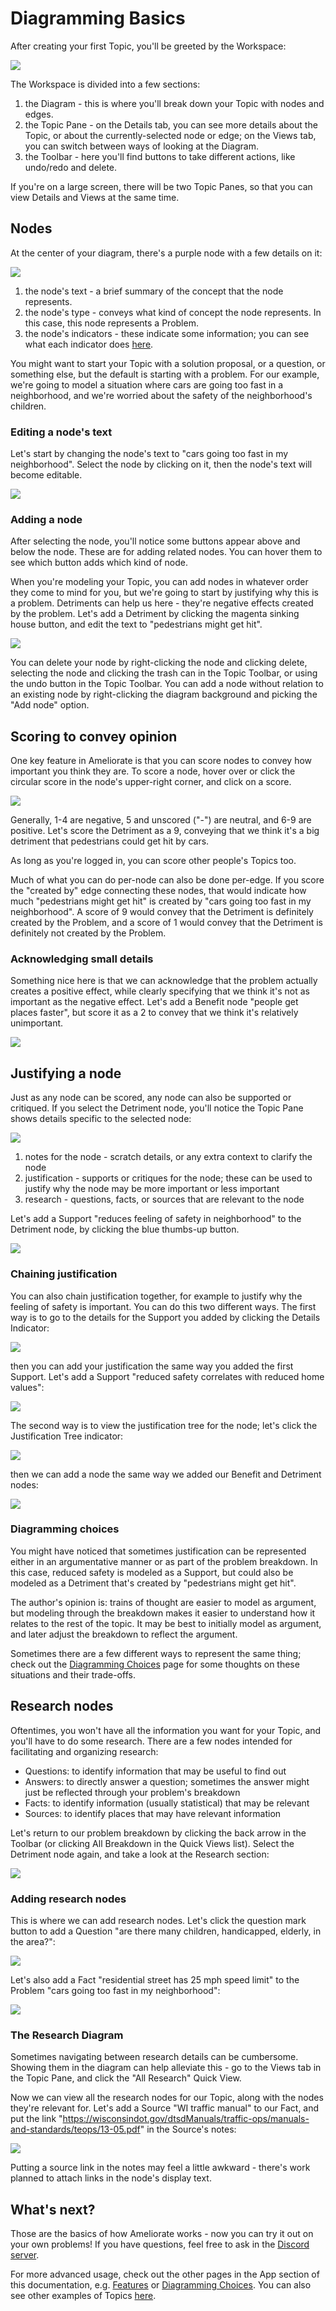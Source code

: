 
# Diagramming Basics

After creating your first Topic, you'll be greeted by the Workspace:

<Image
  src="https://github.com/amelioro/ameliorate/assets/13872370/e0a8b631-d759-4959-9400-e12f52b17531"
  width={832}
  height={500}
/>

The Workspace is divided into a few sections:

1. the Diagram - this is where you'll break down your Topic with nodes and edges.
2. the Topic Pane - on the Details tab, you can see more details about the Topic, or about the currently-selected node or edge; on the Views tab, you can switch between ways of looking at the Diagram.
3. the Toolbar - here you'll find buttons to take different actions, like undo/redo and delete.

<Callout type="info">
  If you're on a large screen, there will be two Topic Panes, so that you can view Details and Views
  at the same time.
</Callout>

## Nodes

At the center of your diagram, there's a purple node with a few details on it:

<Image
  src="https://github.com/amelioro/ameliorate/assets/13872370/5b031702-52ca-499e-aac1-880490d9fb6f"
  width={432}
  height={254}
/>

1. the node's text - a brief summary of the concept that the node represents.
2. the node's type - conveys what kind of concept the node represents. In this case, this node represents a Problem.
3. the node's indicators - these indicate some information; you can see what each indicator does [here](/features/indicators).

You might want to start your Topic with a solution proposal, or a question, or something else, but the default is starting with a problem. For our example, we're going to model a situation where cars are going too fast in a neighborhood, and we're worried about the safety of the neighborhood's children.

### Editing a node's text

Let's start by changing the node's text to "cars going too fast in my neighborhood". Select the node by clicking on it, then the node's text will become editable.

<Image
  src="https://github.com/amelioro/ameliorate/assets/13872370/c4f74efa-41cc-4f32-afdc-6d21841ed0f3"
  width={370}
  height={215}
/>

### Adding a node

After selecting the node, you'll notice some buttons appear above and below the node. These are for adding related nodes. You can hover them to see which button adds which kind of node.

When you're modeling your Topic, you can add nodes in whatever order they come to mind for you, but we're going to start by justifying why this is a problem. Detriments can help us here - they're negative effects created by the problem. Let's add a Detriment by clicking the magenta sinking house button, and edit the text to "pedestrians might get hit".

<Image
  src="https://github.com/amelioro/ameliorate/assets/13872370/12099a44-4162-45c7-9848-4811e77eb802"
  width={293}
  height={328}
/>

<Callout type="info">
  You can delete your node by right-clicking the node and clicking delete, selecting the node and
  clicking the trash can in the Topic Toolbar, or using the undo button in the Topic Toolbar.
</Callout>

<Callout type="info">
  You can add a node without relation to an existing node by right-clicking the diagram background
  and picking the "Add node" option.
</Callout>

## Scoring to convey opinion

One key feature in Ameliorate is that you can score nodes to convey how important you think they are. To score a node, hover over or click the circular score in the node's upper-right corner, and click on a score.

<Image
  src="https://github.com/amelioro/ameliorate/assets/13872370/dc5063e6-a0ec-4d6a-b7fd-a988a166e63e"
  width={316}
  height={325}
/>

Generally, 1-4 are negative, 5 and unscored ("-") are neutral, and 6-9 are positive. Let's score the Detriment as a 9, conveying that we think it's a big detriment that pedestrians could get hit by cars.

<Callout type="info">As long as you're logged in, you can score other people's Topics too.</Callout>

<Callout type="info">
  Much of what you can do per-node can also be done per-edge. If you score the "created by" edge
  connecting these nodes, that would indicate how much "pedestrians might get hit" is created by
  "cars going too fast in my neighborhood". A score of 9 would convey that the Detriment is
  definitely created by the Problem, and a score of 1 would convey that the Detriment is definitely
  not created by the Problem.
</Callout>

### Acknowledging small details

Something nice here is that we can acknowledge that the problem actually creates a positive effect, while clearly specifying that we think it's not as important as the negative effect. Let's add a Benefit node "people get places faster", but score it as a 2 to convey that we think it's relatively unimportant.

<Image
  src="https://github.com/amelioro/ameliorate/assets/13872370/7f7964a1-bfd0-43c2-9aa8-ed02cd92f2cf"
  width={419}
  height={299}
/>

## Justifying a node

Just as any node can be scored, any node can also be supported or critiqued. If you select the Detriment node, you'll notice the Topic Pane shows details specific to the selected node:

<Image
  src="https://github.com/amelioro/ameliorate/assets/13872370/f03ccd09-9407-409b-b9f9-cf81c1b5ec5d"
  width={826}
  height={525}
/>

1. notes for the node - scratch details, or any extra context to clarify the node
2. justification - supports or critiques for the node; these can be used to justify why the node may be more important or less important
3. research - questions, facts, or sources that are relevant to the node

Let's add a Support "reduces feeling of safety in neighborhood" to the Detriment node, by clicking the blue thumbs-up button.

<Image
  src="https://github.com/amelioro/ameliorate/assets/13872370/0a0d4f40-39fa-414e-ab3e-b511727e6372"
  width={811}
  height={506}
/>

### Chaining justification

You can also chain justification together, for example to justify why the feeling of safety is important. You can do this two different ways. The first way is to go to the details for the Support you added by clicking the Details Indicator:

<Image
  src="https://github.com/amelioro/ameliorate/assets/13872370/84659b35-c4b4-4956-9869-a3090ed8e8c7"
  width={377}
  height={174}
/>

then you can add your justification the same way you added the first Support. Let's add a Support "reduced safety correlates with reduced home values":

<Image
  src="https://github.com/amelioro/ameliorate/assets/13872370/0cec2503-7f79-4b8c-a11d-3f00bcd18559"
  width={453}
  height={515}
/>

The second way is to view the justification tree for the node; let's click the Justification Tree indicator:

<Image
  src="https://github.com/amelioro/ameliorate/assets/13872370/0f253a0d-5899-4f9e-aa0d-b775342598c1"
  width={373}
  height={173}
/>

then we can add a node the same way we added our Benefit and Detriment nodes:

<Image
  src="https://github.com/amelioro/ameliorate/assets/13872370/e96678d4-cfc7-4a7f-a4a0-fc36b2bdec48"
  width={832}
  height={165}
/>

### Diagramming choices

You might have noticed that sometimes justification can be represented either in an argumentative manner or as part of the problem breakdown. In this case, reduced safety is modeled as a Support, but could also be modeled as a Detriment that's created by "pedestrians might get hit".

The author's opinion is: trains of thought are easier to model as argument, but modeling through the breakdown makes it easier to understand how it relates to the rest of the topic. It may be best to initially model as argument, and later adjust the breakdown to reflect the argument.

Sometimes there are a few different ways to represent the same thing; check out the [Diagramming Choices](/diagramming-choices) page for some thoughts on these situations and their trade-offs.

## Research nodes

Oftentimes, you won't have all the information you want for your Topic, and you'll have to do some research. There are a few nodes intended for facilitating and organizing research:

- Questions: to identify information that may be useful to find out
- Answers: to directly answer a question; sometimes the answer might just be reflected through your problem's breakdown
- Facts: to identify information (usually statistical) that may be relevant
- Sources: to identify places that may have relevant information

Let's return to our problem breakdown by clicking the back arrow in the Toolbar (or clicking All Breakdown in the Quick Views list). Select the Detriment node again, and take a look at the Research section:

<Image
  src="https://github.com/amelioro/ameliorate/assets/13872370/7d7ef02e-bf8c-420d-8b84-19cd9609fcdc"
  width={786}
  height={516}
/>

### Adding research nodes

This is where we can add research nodes. Let's click the question mark button to add a Question "are there many children, handicapped, elderly, in the area?":

<Image
  src="https://github.com/amelioro/ameliorate/assets/13872370/bf3d9342-9279-4045-9504-1ec0d1e2068f"
  width={361}
  height={186}
/>

Let's also add a Fact "residential street has 25 mph speed limit" to the Problem "cars going too fast in my neighborhood":

<Image
  src="https://github.com/amelioro/ameliorate/assets/13872370/0e91786f-6369-469a-8c8e-9f7c57d83dba"
  width={363}
  height={451}
/>

### The Research Diagram

Sometimes navigating between research details can be cumbersome. Showing them in the diagram can help alleviate this - go to the Views tab in the Topic Pane, and click the "All Research" Quick View.

Now we can view all the research nodes for our Topic, along with the nodes they're relevant for. Let's add a Source "WI traffic manual" to our Fact, and put the link "https://wisconsindot.gov/dtsdManuals/traffic-ops/manuals-and-standards/teops/13-05.pdf" in the Source's notes:

<Image
  src="https://github.com/amelioro/ameliorate/assets/13872370/26da4210-0533-4ec8-b39a-ed97ff6fdf4c"
  width={818}
  height={563}
/>

<Callout type="info">
  Putting a source link in the notes may feel a little awkward - there's work planned to attach
  links in the node's display text.
</Callout>

## What's next?

Those are the basics of how Ameliorate works - now you can try it out on your own problems! If you have questions, feel free to ask in the [Discord server](https://discord.gg/3KhdyJkTWT).

For more advanced usage, check out the other pages in the App section of this documentation, e.g. [Features](/features) or [Diagramming Choices](/diagramming-choices). You can also see other examples of Topics [here](https://ameliorate.app/examples).
